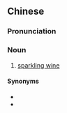 {{also|气泡酒}}
==Chinese==
{{zh-forms|s=气泡酒|type=21}}

===Pronunciation===
{{zh-pron
|m=qìpàojiǔ
|cat=n
}}

===Noun===
{{zh-noun}}

# [[sparkling wine]]

====Synonyms====
* {{zh-l|汽酒}}
* {{zh-l|起泡酒}}